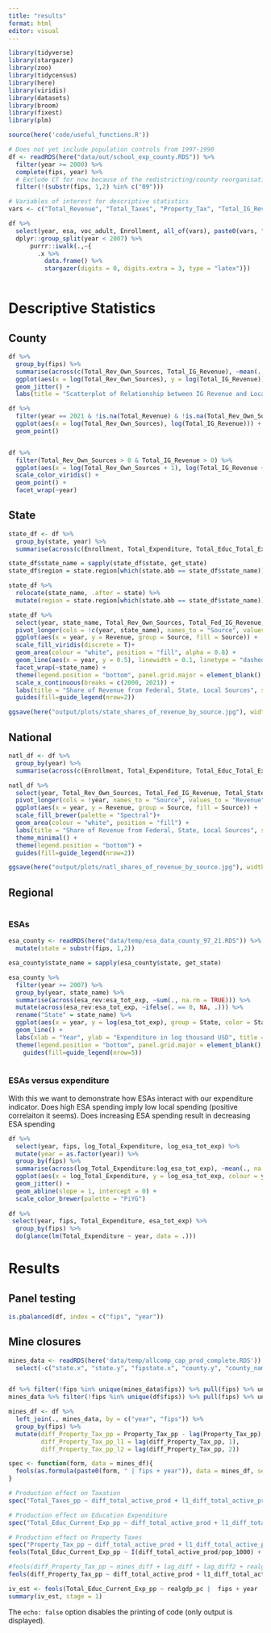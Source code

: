 ```yaml
---
title: "results"
format: html
editor: visual
---
```



```r
library(tidyverse)
library(stargazer)
library(zoo)
library(tidycensus)
library(here)
library(viridis)
library(datasets)
library(broom)
library(fixest)
library(plm)

source(here('code/useful_functions.R'))

```

```r

# Does not yet include population controls from 1997-1990
df <- readRDS(here("data/out/school_exp_county.RDS")) %>% 
  filter(year >= 2000) %>% 
  complete(fips, year) %>% 
  # Exclude CT for now because of the redistricting/county reorganisation in 2017 (see master_cleaning for preliminary work on this)
  filter(!(substr(fips, 1,2) %in% c("09")))

# Variables of interest for descriptive statistics
vars <- c("Total_Revenue", "Total_Taxes", "Property_Tax", "Total_IG_Revenue", "Total_Fed_IG_Revenue", "Total_Expenditure", "Total_Interest_on_Debt")

df %>%
  select(year, esa, voc_adult, Enrollment, all_of(vars), paste0(vars, "_pp"), pop_total, pop_school_age) %>%
  dplyr::group_split(year < 2007) %>% 
      purrr::iwalk(.,~{
        .x %>% 
          data.frame() %>%
          stargazer(digits = 0, digits.extra = 3, type = "latex")})
  
```

# Descriptive Statistics

## County
```r
df %>% 
  group_by(fips) %>% 
  summarise(across(c(Total_Rev_Own_Sources, Total_IG_Revenue), ~mean(., na.rm = TRUE)))  %>% 
  ggplot(aes(x = log(Total_Rev_Own_Sources), y = log(Total_IG_Revenue))) +
  geom_jitter() +
  labs(title = "Scatterplot of Relationship between IG Revenue and Local Source Revenue")

df %>% 
  filter(year == 2021 & !is.na(Total_Revenue) & !is.na(Total_Rev_Own_Sources) & !is.na(Total_IG_Revenue)) %>% 
  ggplot(aes(x = log(Total_Rev_Own_Sources), log(Total_IG_Revenue))) +
  geom_point()


df %>% 
  filter(Total_Rev_Own_Sources > 0 & Total_IG_Revenue > 0) %>% 
  ggplot(aes(x = log(Total_Rev_Own_Sources + 1), log(Total_IG_Revenue + 1), color = year)) +
  scale_color_viridis() +
  geom_point() +
  facet_wrap(~year)

```

## State
```r
state_df <- df %>% 
  group_by(state, year) %>% 
  summarise(across(c(Enrollment, Total_Expenditure, Total_Educ_Total_Exp, Total_Revenue, Total_Rev_Own_Sources, Total_Fed_IG_Revenue, Total_State_IG_Revenue, Tot_Local_IG_Rev, Total_Taxes, Property_Tax), ~sum(., na.rm = TRUE))) %>% ungroup

state_df$state_name = sapply(state_df$state, get_state) 
state_df$region = state.region[which(state.abb == state_df$state_name)]

state_df %>% 
  relocate(state_name, .after = state) %>% 
  mutate(region = state.region[which(state.abb == state_df$state_name)])

state_df %>% 
  select(year, state_name, Total_Rev_Own_Sources, Total_Fed_IG_Revenue, Total_State_IG_Revenue, Tot_Local_IG_Rev) %>% 
  pivot_longer(cols = !c(year, state_name), names_to = "Source", values_to = "Revenue") %>%
  ggplot(aes(x = year, y = Revenue, group = Source, fill = Source)) +
  scale_fill_viridis(discrete = T)+
  geom_area(colour = "white", position = "fill", alpha = 0.8) + 
  geom_line(aes(x = year, y = 0.5), linewidth = 0.1, linetype = "dashed") +
  facet_wrap(~state_name) +
  theme(legend.position = "bottom", panel.grid.major = element_blank(), panel.grid.minor = element_blank()) +
  scale_x_continuous(breaks = c(2000, 2021)) +
  labs(title = "Share of Revenue from Federal, State, Local Sources", subtitle = "State Levels", xlab = "Year", ylab = "Share of Total Revenue") +
  guides(fill=guide_legend(nrow=2))

ggsave(here("output/plots/state_shares_of_revenue_by_source.jpg"), width = 20, height = 20, units = "cm")

```

## National
```r

natl_df <- df %>% 
  group_by(year) %>% 
  summarise(across(c(Enrollment, Total_Expenditure, Total_Educ_Total_Exp, Total_Revenue, Total_Rev_Own_Sources, Total_IG_Revenue, Total_Fed_IG_Revenue, Total_State_IG_Revenue, Tot_Local_IG_Rev, Total_Taxes, Property_Tax), ~sum(., na.rm = TRUE))) %>% ungroup %>% mutate(across(Total_Expenditure:last_col(), ~./Enrollment, .names = "{.col}_pp"))

natl_df %>% 
  select(year, Total_Rev_Own_Sources, Total_Fed_IG_Revenue, Total_State_IG_Revenue, Tot_Local_IG_Rev) %>% 
  pivot_longer(cols = !year, names_to = "Source", values_to = "Revenue") %>%
  ggplot(aes(x = year, y = Revenue, group = Source, fill = Source)) +
  scale_fill_brewer(palette = "Spectral")+
  geom_area(colour = "white", position = "fill") + 
  labs(title = "Share of Revenue from Federal, State, Local Sources", subtitle = "National Levels", xlab = "Year", ylab = "Share of Total Revenue") +
  theme_minimal() +
  theme(legend.position = "bottom") +
  guides(fill=guide_legend(nrow=2))

ggsave(here("output/plots/natl_shares_of_revenue_by_source.jpg"), width = 18, height = 15, units = "cm")

```

## Regional
```r



```

### ESAs
```r

esa_county <- readRDS(here("data/temp/esa_data_county_97_21.RDS")) %>% 
  mutate(state = substr(fips, 1,2))

esa_county$state_name = sapply(esa_county$state, get_state) 

esa_county %>% 
  filter(year >= 2007) %>% 
  group_by(year, state_name) %>% 
  summarise(across(esa_rev:esa_tot_exp, ~sum(., na.rm = TRUE))) %>% 
  mutate(across(esa_rev:esa_tot_exp, ~ifelse(. == 0, NA, .))) %>% 
  rename("State" = state_name) %>% 
  ggplot(aes(x = year, y = log(esa_tot_exp), group = State, color = State)) +
  geom_line() +
  labs(xlab = "Year", ylab = "Expenditure in log thousand USD", title = "Expenditure by Educational Service Agencies per State", subtitle = "by State; Year = 2007-2021") +
  theme(legend.position = "bottom", panel.grid.major = element_blank(), panel.grid.minor = element_blank()) +
    guides(fill=guide_legend(nrow=5))
  

```

### ESAs versus expenditure
With this we want to demonstrate how ESAs interact with our expenditure indicator. Does high ESA spending imply low local spending (positive correlaiton it seems). Does increasing ESA spending result in decreasing ESA spending
```r

df %>% 
  select(year, fips, log_Total_Expenditure, log_esa_tot_exp) %>% 
  mutate(year = as.factor(year)) %>% 
  group_by(fips) %>% 
  summarise(across(log_Total_Expenditure:log_esa_tot_exp), ~mean(., na.rm = TRUE))  %>% 
  ggplot(aes(x = log_Total_Expenditure, y = log_esa_tot_exp, colour = year)) +
  geom_jitter() +
  geom_abline(slope = 1, intercept = 0) +
  scale_color_brewer(palette = "PiYG") 
  
df %>% 
 select(year, fips, Total_Expenditure, esa_tot_exp) %>% 
  group_by(fips) %>%
  do(glance(lm(Total_Expenditure ~ year, data = .)))

```

# Results
## Panel testing
```r
is.pbalanced(df, index = c("fips", "year"))

```


## Mine closures

```r

mines_data <- readRDS(here('data/temp/allcomp_cap_prod_complete.RDS')) %>% names
  select(-c("state.x", "state.y", "fipstate.x", "county.y", "county_name"))


df %>% filter(!fips %in% unique(mines_data$fips)) %>% pull(fips) %>% unique
mines_data %>% filter(!fips %in% unique(df$fips)) %>% pull(fips) %>% unique

mines_df <- df %>% 
  left_join(., mines_data, by = c("year", "fips")) %>% 
  group_by(fips) %>%
  mutate(diff_Property_Tax_pp = Property_Tax_pp - lag(Property_Tax_pp),
         diff_Property_Tax_pp_l1 = lag(diff_Property_Tax_pp, 1),
         diff_Property_Tax_pp_l2 = lag(diff_Property_Tax_pp, 2))

spec <- function(form, data = mines_df){
  feols(as.formula(paste0(form, " | fips + year")), data = mines_df, se = "cluster", cluster = "fips") %>% return(.)
}

# Production effect on Taxation
spec("Total_Taxes_pp ~ diff_total_active_prod + l1_diff_total_active_prod + l2_diff_total_active_prod + realgdp_pc")

# Production effect on Education Expenditure
spec("Total_Educ_Current_Exp_pp ~ diff_total_active_prod + l1_diff_total_active_prod + l2_diff_total_active_prod + realgdp_pc")

# Production effect on Property Taxes
spec("Property_Tax_pp ~ diff_total_active_prod + l1_diff_total_active_prod + l2_diff_total_active_prod + realgdp")
feols(Total_Educ_Current_Exp_pp ~ I(diff_total_active_prod/pop_1000) + I(l1_diff_total_active_prod/pop_1000) + I(l2_diff_total_active_prod/pop_1000) + realgdp | fips + year, data = county_df)

#feols(diff_Property_Tax_pp ~ mines_diff + lag_diff + lag_diff2 + realgdp_pc | fips + year, data = county_df)
feols(diff_Property_Tax_pp ~ diff_total_active_prod + l1_diff_total_active_prod + l2_diff_total_active_prod + realgdp_pc | fips + year, data = county_df)

iv_est <- feols(Total_Educ_Current_Exp_pp ~ realgdp_pc |  fips + year | diff_total_active_prod + l1_diff_total_active_prod + l2_diff_total_active_prod ~ diff_Property_Tax_pp + diff_Property_Tax_pp_l1 + diff_Property_Tax_pp_l2 , data = county_df)
summary(iv_est, stage = 1)

```

The `echo: false` option disables the printing of code (only output is displayed).

